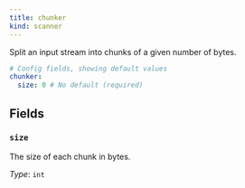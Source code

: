 ```yaml
---
title: chunker
kind: scanner
---
```


Split an input stream into chunks of a given number of bytes.

```yml
# Config fields, showing default values
chunker:
  size: 0 # No default (required)
```

## Fields

### `size`

The size of each chunk in bytes.


*Type*: `int`



